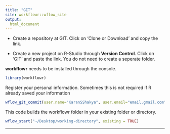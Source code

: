 ```yaml
---
title: "GIT"
site: workflowr::wflow_site
output:  
  html_document
---
```



* Create a repository at GIT. Click on 'Clone or Download' and copy the link.

* Create a new project on R-Studio through **Version Control**. Click on 'GIT' and paste the link. You do not need to create a seperate folder. 

**workflowr** needs to be installed through the console.
```r
library(workflowr)
```

Register your personal information. Sometimes this is not required if R already saved your information
```r
wflow_git_commit(user.name="KaranSShakya", user.email="email.gmail.com")
```

This code builds the workflowr folder in your existing folder or directory.
```r
wflow_start("~/Desktop/working-directory", existing = TRUE)
```

***